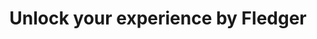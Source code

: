 ---
title: "Unlock your experience by Fledger"
details: "Create tasks with various custom status to keep track of the 
progress on with us to uncover high-impactive app action way."
image: "/assets/imgs/hero/mobile-app/img-r-29.png"
video: "/assets/video/video.mp4"
video_label: "Watch Demo"
action_btn:
  enable: true
  label: "Download App"
  link: "#"
ticket:
  enable: true
  text: "Booking ticket successfully done!"
  image: "/assets/imgs/hero/mobile-app/logo-3.png"
badge:
  enable: true
  text1: "Think vast, be happy"
  text2: "Be smart,It helps you"
  image: "/assets/imgs/hero/mobile-app/img-r-31.png"
shape: "/assets/imgs/hero/mobile-app/img-r-32.png"
bg: "/assets/imgs/background/img-r-33.png"
bg_shape1: "/assets/imgs/shape/shape-r-16.png"
bg_shape2: "/assets/imgs/shape/shape-r-17.png"
bg_shape3: "/assets/imgs/shape/shape-r-19.png"
---